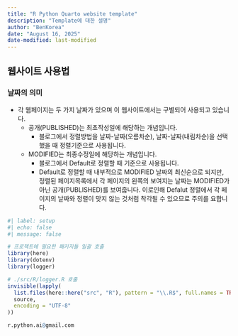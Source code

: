 ```yaml
---
title: "R Python Quarto website template"
description: "Template에 대한 설명"
author: "BenKorea"
date: "August 16, 2025"
date-modified: last-modified
---
```


## 웹사이트 사용법

### 날짜의 의미
-   각 웹페이지는 두 가지 날짜가 있으며 이 웹사이트에서는 구별되어 사용되고 있습니다.
    - 공개(PUBLISHED)는 최초작성일에 해당하는 개념입니다.
        -   블로그에서 정렬방법을 날짜-날짜(오름차순), 날짜-날짜(내림차순)을 선택했을 때 정렬기준으로 사용됩니다.
    - MODIFIED는 최종수정일에 해당하는 개념입니다.
        -   블로그에서 Default로 정렬할 때 기준으로 사용됩니다.
        -   Default로 정렬할 때 내부적으로 MODIFIED 날짜의 최신순으로 되지만, 정렬된 페이지목록에서 각 페이지의 왼쪽의 보여지는 날짜는 MODIFIED가 아닌 공개(PUBLISHED)를 보여줍니다. 이로인해 Defalut 정렬에서 각 페이지의 날짜와 정렬이 맞지 않는 것처럼 착각될 수 있으므로 주의를 요합니다. 

```r
#| label: setup
#| echo: false
#| message: false

# 프로젝트에 필요한 패키지들 일괄 호출
library(here)
library(dotenv)
library(logger)

# ./src/R/logger.R 호출
invisible(lapply(
  list.files(here::here("src", "R"), pattern = "\\.R$", full.names = TRUE),
  source,
  encoding = "UTF-8"
))

```



```r
r.python.ai@gmail.com
```

